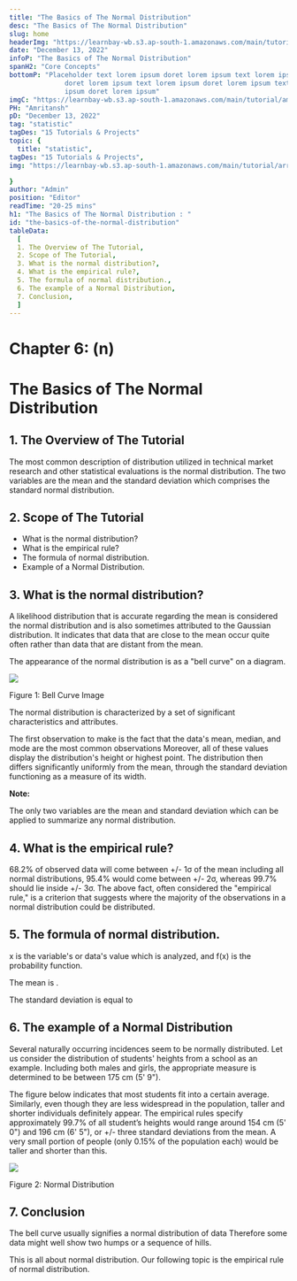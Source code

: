 ```yaml
---
title: "The Basics of The Normal Distribution"
desc: "The Basics of The Normal Distribution"
slug: home
headerImg: "https://learnbay-wb.s3.ap-south-1.amazonaws.com/main/tutorial/python.png"
date: "December 13, 2022"
infoP: "The Basics of The Normal Distribution"
spanH2: "Core Concepts"
bottomP: "Placeholder text lorem ipsum doret lorem ipsum text lorem ipsum
              doret lorem ipsum text lorem ipsum doret lorem ipsum text lorem
              ipsum doret lorem ipsum"
imgC: "https://learnbay-wb.s3.ap-south-1.amazonaws.com/main/tutorial/amritansh.png"
PH: "Amritansh"
pD: "December 13, 2022"
tag: "statistic"
tagDes: "15 Tutorials & Projects"
topic: {
  title: "statistic",
tagDes: "15 Tutorials & Projects",
img: "https://learnbay-wb.s3.ap-south-1.amazonaws.com/main/tutorial/arrow.png"

}
author: "Admin"
position: "Editor"
readTime: "20-25 mins"
h1: "The Basics of The Normal Distribution : "
id: "the-basics-of-the-normal-distribution"
tableData:
  [
  1. The Overview of The Tutorial, 
  2. Scope of The Tutorial,  
  3. What is the normal distribution?,  
  4. What is the empirical rule?, 
  5. The formula of normal distribution., 
  6. The example of a Normal Distribution,
  7. Conclusion,
  ]
---
```


# **Chapter 6: (n)**


# **The Basics of The Normal Distribution**


## 1. The Overview of The Tutorial

The most common description of distribution utilized in technical market research and other statistical evaluations is the normal distribution. The two variables are the mean and the standard deviation which comprises the standard normal distribution.


## 2. Scope of The Tutorial



* What is the normal distribution?
* What is the empirical rule?
* The formula of normal distribution.
* Example of a Normal Distribution.


## 3. What is the normal distribution?

A likelihood distribution that is accurate regarding the mean is considered the normal distribution and is also sometimes attributed to the Gaussian distribution. It indicates that data that are close to the mean occur quite often rather than data that are distant from the mean.

The appearance of the normal distribution is as a "bell curve" on a diagram.



<img src="https://learnbay-wb.s3.ap-south-1.amazonaws.com/main/tutorial/statistics/Figure+1+The+central+limit+theorem.jpg"></img>



Figure 1: Bell Curve Image

The normal distribution is characterized by a set of significant characteristics and attributes.

The first observation to make is the fact that the data's mean, median, and mode are the most common observations Moreover, all of these values display the distribution's height or highest point. The distribution then differs significantly uniformly from the mean, through the standard deviation functioning as a measure of its width.


**Note:**

The only two variables are the mean and standard deviation which can be applied to summarize any normal distribution.


## 4. What is the empirical rule?

68.2% of observed data will come between +/- 1σ of the mean including all normal distributions, 95.4% would come between +/- 2σ, whereas 99.7% should lie inside +/- 3σ. The above fact, often considered the "empirical rule," is a criterion that suggests where the majority of the observations in a normal distribution could be distributed.


## 5. The formula of normal distribution.


x is the variable's or data's value which is analyzed, and f(x) is the probability function.

The mean is 
.

The standard deviation is equal to 


## 6. The example of a Normal Distribution

Several naturally occurring incidences seem to be normally distributed. Let us consider the distribution of students' heights from a school as an example. Including both males and girls, the appropriate measure is determined to be between 175 cm (5' 9").

The figure below indicates that most students fit into a certain average. Similarly, even though they are less widespread in the population, taller and shorter individuals definitely appear. The empirical rules specify approximately 99.7% of all student’s heights would range around 154 cm (5' 0") and 196 cm (6' 5"), or +/- three standard deviations from the mean.  A very small portion of people (only 0.15% of the population each) would be taller and shorter than this.


<img src="https://learnbay-wb.s3.ap-south-1.amazonaws.com/main/tutorial/statistics/Figure+1+The+central+limit+theorem.jpg"></img>



Figure 2: Normal Distribution


## 7. Conclusion

The bell curve usually signifies a normal distribution of data Therefore some data might well show two humps or a sequence of hills.

This is all about normal distribution. Our following topic is the empirical rule of normal distribution.



